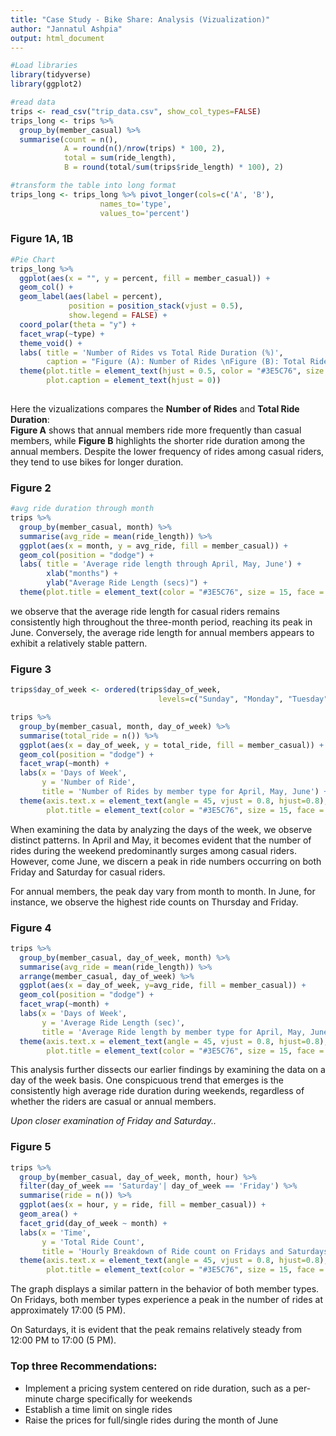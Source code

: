 ```yaml
---
title: "Case Study - Bike Share: Analysis (Vizualization)"
author: "Jannatul Ashpia"
output: html_document
---
```


```r
#Load libraries
library(tidyverse)
library(ggplot2)
```

```r
#read data
trips <- read_csv("trip_data.csv", show_col_types=FALSE)
trips_long <- trips %>% 
  group_by(member_casual) %>% 
  summarise(count = n(),
            A = round(n()/nrow(trips) * 100, 2),
            total = sum(ride_length),
            B = round(total/sum(trips$ride_length) * 100), 2)

#transform the table into long format
trips_long <- trips_long %>% pivot_longer(cols=c('A', 'B'),
                    names_to='type',
                    values_to='percent')
```

### Figure 1A, 1B
```r
#Pie Chart
trips_long %>%
  ggplot(aes(x = "", y = percent, fill = member_casual)) +
  geom_col() +
  geom_label(aes(label = percent),
             position = position_stack(vjust = 0.5),
             show.legend = FALSE) +
  coord_polar(theta = "y") +
  facet_wrap(~type) +
  theme_void() +
  labs( title = 'Number of Rides vs Total Ride Duration (%)',
        caption = "Figure (A): Number of Rides \nFigure (B): Total Ride Duration") +
  theme(plot.title = element_text(hjust = 0.5, color = "#3E5C76", size = 15, face = "bold", vjust = 10),
        plot.caption = element_text(hjust = 0))
  
```
Here the vizualizations compares the __Number of Rides__ and __Total Ride Duration__:   
__Figure A__ shows that annual members ride more frequently than casual members, while __Figure B__ highlights the shorter ride duration among the annual members. Despite the lower frequency of rides among casual riders, they tend to use bikes for longer duration.

### Figure 2
```r
#avg ride duration through month
trips %>%
  group_by(member_casual, month) %>%
  summarise(avg_ride = mean(ride_length)) %>%
  ggplot(aes(x = month, y = avg_ride, fill = member_casual)) +
  geom_col(position = "dodge") +
  labs( title = 'Average ride length through April, May, June') +
        xlab("months") +
        ylab("Average Ride Length (secs)") +
  theme(plot.title = element_text(color = "#3E5C76", size = 15, face = "bold", hjust = 0.5))
```
we observe that the average ride length for casual riders remains consistently high throughout the three-month period, reaching its peak in June. Conversely, the average ride length for annual members appears to exhibit a relatively stable pattern. 

### Figure 3
```r
trips$day_of_week <- ordered(trips$day_of_week, 
                                 levels=c("Sunday", "Monday", "Tuesday", "Wednesday", "Thursday", "Friday", "Saturday"))

trips %>%
  group_by(member_casual, month, day_of_week) %>%
  summarise(total_ride = n()) %>%
  ggplot(aes(x = day_of_week, y = total_ride, fill = member_casual)) +
  geom_col(position = "dodge") +
  facet_wrap(~month) +
  labs(x = 'Days of Week', 
       y = 'Number of Ride', 
       title = 'Number of Rides by member type for April, May, June') +
  theme(axis.text.x = element_text(angle = 45, vjust = 0.8, hjust=0.8),
        plot.title = element_text(color = "#3E5C76", size = 15, face = "bold", hjust = 0.5))
```
When examining the data by analyzing the days of the week, we observe distinct patterns. In April and May, it becomes evident that the number of rides during the weekend predominantly surges among casual riders. However, come June, we discern a peak in ride numbers occurring on both Friday and Saturday for casual riders.

For annual members, the peak day vary from month to month. In June, for instance, we observe the highest ride counts on Thursday and Friday.

### Figure 4
```r
trips %>% 
  group_by(member_casual, day_of_week, month) %>% 
  summarise(avg_ride = mean(ride_length)) %>% 
  arrange(member_casual, day_of_week) %>% 
  ggplot(aes(x = day_of_week, y=avg_ride, fill = member_casual)) +
  geom_col(position = "dodge") +
  facet_wrap(~month) +
  labs(x = 'Days of Week', 
       y = 'Average Ride Length (sec)', 
       title = 'Average Ride length by member type for April, May, June') +
  theme(axis.text.x = element_text(angle = 45, vjust = 0.8, hjust=0.8),
        plot.title = element_text(color = "#3E5C76", size = 15, face = "bold", hjust = 0.5))
```

This analysis further dissects our earlier findings by examining the data on a day of the week basis. One conspicuous trend that emerges is the consistently high average ride duration during weekends, regardless of whether the riders are casual or annual members.  

_Upon closer examination of Friday and Saturday.._  

### Figure 5
```r
trips %>% 
  group_by(member_casual, day_of_week, month, hour) %>%
  filter(day_of_week == 'Saturday'| day_of_week == 'Friday') %>% 
  summarise(ride = n()) %>%
  ggplot(aes(x = hour, y = ride, fill = member_casual)) +
  geom_area() +
  facet_grid(day_of_week ~ month) +
  labs(x = 'Time', 
       y = 'Total Ride Count', 
       title = 'Hourly Breakdown of Ride count on Fridays and Saturdays') +
  theme(axis.text.x = element_text(angle = 45, vjust = 0.8, hjust=0.8),
        plot.title = element_text(color = "#3E5C76", size = 15, face = "bold", hjust = 0.5))

```
The graph displays a similar pattern in the behavior of both member types. On Fridays, both member types experience a peak in the number of rides at approximately 17:00 (5 PM).

On Saturdays, it is evident that the peak remains relatively steady from 12:00 PM to 17:00 (5 PM).

### Top three Recommendations:
 * Implement a pricing system centered on ride duration, such as a per-minute charge specifically for weekends   
 * Establish a time limit on single rides  
 * Raise the prices for full/single rides during the month of June   
